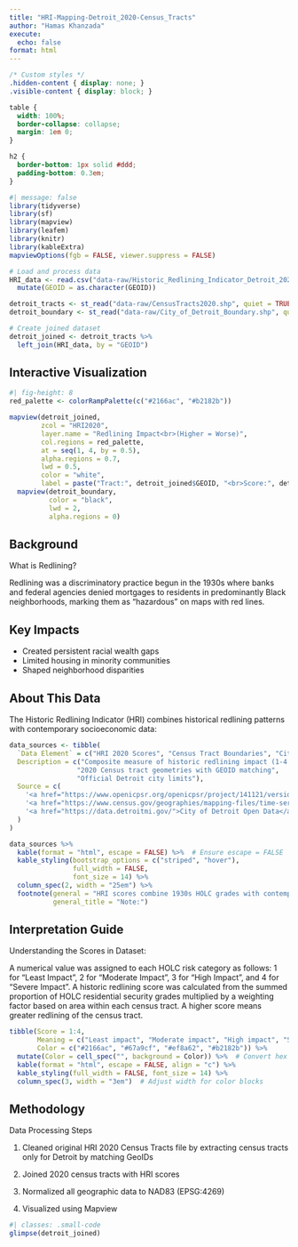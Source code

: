 ```yaml
---
title: "HRI-Mapping-Detroit_2020-Census_Tracts"
author: "Hamas Khanzada"
execute:
  echo: false
format: html
---
```


```css
/* Custom styles */
.hidden-content { display: none; }
.visible-content { display: block; }

table {
  width: 100%;
  border-collapse: collapse;
  margin: 1em 0;
}

h2 {
  border-bottom: 1px solid #ddd;
  padding-bottom: 0.3em;
}
```

```r
#| message: false
library(tidyverse)
library(sf)
library(mapview)
library(leafem)
library(knitr)
library(kableExtra)
mapviewOptions(fgb = FALSE, viewer.suppress = FALSE)
```

```r
# Load and process data
HRI_data <- read.csv("data-raw/Historic_Redlining_Indicator_Detroit_2020.csv") %>%
  mutate(GEOID = as.character(GEOID))

detroit_tracts <- st_read("data-raw/CensusTracts2020.shp", quiet = TRUE)
detroit_boundary <- st_read("data-raw/City_of_Detroit_Boundary.shp", quiet = TRUE)

# Create joined dataset
detroit_joined <- detroit_tracts %>%
  left_join(HRI_data, by = "GEOID")
```
## Interactive Visualization
```r
#| fig-height: 8
red_palette <- colorRampPalette(c("#2166ac", "#b2182b"))

mapview(detroit_joined,
        zcol = "HRI2020",
        layer.name = "Redlining Impact<br>(Higher = Worse)",
        col.regions = red_palette,
        at = seq(1, 4, by = 0.5),
        alpha.regions = 0.7,
        lwd = 0.5,
        color = "white",
        label = paste("Tract:", detroit_joined$GEOID, "<br>Score:", detroit_joined$HRI2020)) + 
  mapview(detroit_boundary,
          color = "black",
          lwd = 2,
          alpha.regions = 0)
```
## Background

What is Redlining?

Redlining was a discriminatory practice begun in the 1930s where banks and federal agencies denied mortgages to residents in predominantly Black neighborhoods, marking them as "hazardous" on maps with red lines.

## Key Impacts

- Created persistent racial wealth gaps  
- Limited housing in minority communities  
- Shaped neighborhood disparities

## About This Data

The Historic Redlining Indicator (HRI) combines historical redlining patterns with contemporary socioeconomic data:    
```r
data_sources <- tibble(
  `Data Element` = c("HRI 2020 Scores", "Census Tract Boundaries", "City Boundary"),
  Description = c("Composite measure of historic redlining impact (1-4 scale)", 
                 "2020 Census tract geometries with GEOID matching",
                 "Official Detroit city limits"),
  Source = c(
    '<a href="https://www.openicpsr.org/openicpsr/project/141121/version/V3/view">OpenICPSR Project 141121</a>',
    '<a href="https://www.census.gov/geographies/mapping-files/time-series/geo/tiger-line-file.html">US Census Bureau</a>',
    '<a href="https://data.detroitmi.gov/">City of Detroit Open Data</a>'
  )
)

data_sources %>%
  kable(format = "html", escape = FALSE) %>%  # Ensure escape = FALSE
  kable_styling(bootstrap_options = c("striped", "hover"),
                full_width = FALSE,
                font_size = 14) %>%
  column_spec(2, width = "25em") %>%
  footnote(general = "HRI scores combine 1930s HOLC grades with contemporary socioeconomic data",
           general_title = "Note:")
```
## Interpretation Guide
Understanding the Scores in Dataset:

A numerical value was assigned to each HOLC risk category as follows: 1 for “Least Impact”, 2 for “Moderate Impact”, 3 for “High Impact”, and 4 for “Severe Impact”. A historic redlining score was calculated from the summed proportion of HOLC residential security grades multiplied by a weighting factor based on area within each census tract. A higher score means greater redlining of the census tract.

```r
tibble(Score = 1:4,
       Meaning = c("Least impact", "Moderate impact", "High impact", "Severe impact"),
       Color = c("#2166ac", "#67a9cf", "#ef8a62", "#b2182b")) %>%
  mutate(Color = cell_spec("", background = Color)) %>%  # Convert hex codes to color blocks
  kable(format = "html", escape = FALSE, align = "c") %>%
  kable_styling(full_width = FALSE, font_size = 14) %>%
  column_spec(3, width = "3em")  # Adjust width for color blocks
```
## Methodology
Data Processing Steps

1. Cleaned original HRI 2020 Census Tracts file by extracting census tracts only for Detroit by matching GeoIDs

2. Joined 2020 census tracts with HRI scores

2. Normalized all geographic data to NAD83 (EPSG:4269)

3. Visualized using Mapview
```r
#| classes: .small-code
glimpse(detroit_joined)
```